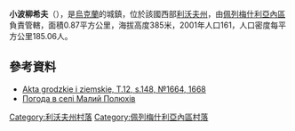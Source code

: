 {{coord|49|37|4|N|24|42|4|E|scale:100000|display=title}}

'''小波柳希夫'''（{{lang-uk|Малий Полюхів}}），是[[烏克蘭|烏克蘭]]的城鎮，位於該國西部[[利沃夫州|利沃夫州]]，由[[佩列梅什利亞內區|佩列梅什利亞內區]]負責管轄，面積0.87平方公里，海拔高度385米，2001年人口161，人口密度每平方公里185.06人。

==參考資料==
*[http://polona.pl/item/665606/84/ Akta grodzkie i ziemskie, T.12, s.148, №1664, 1668] {{Wayback|url=http://polona.pl/item/665606/84/ |date=20151226094946 }}
* [http://weather.in.ua/ua/l'vovskaja/14688 Погода в селі Малий Полюхів] {{Wayback|url=http://weather.in.ua/ua/l'vovskaja/14688 |date=20160305220450 }}

[[Category:利沃夫州村落|Category:利沃夫州村落]]
[[Category:佩列梅什利亞內區村落|Category:佩列梅什利亞內區村落]]


{{Lviv-geo-stub}}